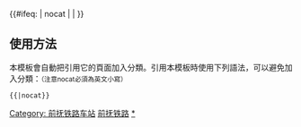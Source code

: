 {{鐵道路線|lua=1
| 模板名稱 = 前抚铁路
| 名稱 = [[前抚铁路]]
| 代表色 = #0033c9
| Logo = [[File:China Railways.svg|17px]]
| 背景顏色 = #FFFFFF
| 車站列表 = （[[福前铁路]]←）#前进镇 ~ 洪河站 (黑龙江省) ~ 前锋 ~ 东二道河 ~ 寒葱沟 ~ 抚远东 ~ 抚远
|註釋=<span style="color:#808080;">灰色字体</span>为预留车站。
}}<includeonly>{{#ifeq: {{{1}}} | nocat | <!--空--> | [[Category: 前抚铁路车站]] }}</includeonly><noinclude>

==使用方法==
本模板會自動把引用它的頁面加入分類。引用本模板時使用下列語法，可以避免加入分類：<small>（注意nocat必須為英文小寫）</small>
 <nowiki>{{</nowiki>{{PAGENAME}}<nowiki>|nocat}}</nowiki>
[[Category:中國鐵路路線模板|前抚铁路]]
[[Category:前抚铁路车站|*]]
</noinclude>